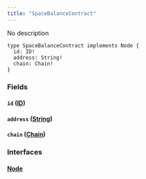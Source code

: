 ```yaml
---
title: "SpaceBalanceContract"
---
```


No description

```
type SpaceBalanceContract implements Node {
  id: ID!
  address: String!
  chain: Chain!
}

```

### Fields[](#fields "Direct link to heading")

#### `id` ([ID](/developer/graphql-api/references/scalars/id))[](#id-id "Direct link to heading")

#### `address` ([String](/developer/graphql-api/references/scalars/string))[](#address-string "Direct link to heading")

#### `chain` ([Chain](/developer/graphql-api/references/enums/chain))[](#chain-chain "Direct link to heading")

### Interfaces[](#interfaces "Direct link to heading")

#### [Node](/developer/graphql-api/references/interfaces/node)[](#node "Direct link to heading")